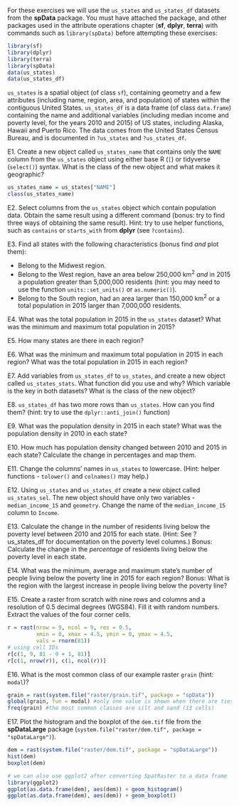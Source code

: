 
For these exercises we will use the `us_states` and `us_states_df` datasets from the **spData** package.
You must have attached the package, and other packages used in the attribute operations chapter (**sf**, **dplyr**, **terra**) with commands such as `library(spData)` before attempting these exercises:

```r
library(sf)
library(dplyr)
library(terra)
library(spData)
data(us_states)
data(us_states_df)
```

`us_states` is a spatial object (of class `sf`), containing geometry and a few attributes (including name, region, area, and population) of states within the contiguous United States.
`us_states_df` is a data frame (of class `data.frame`) containing the name and additional variables (including median income and poverty level, for the years 2010 and 2015) of US states, including Alaska, Hawaii and Puerto Rico.
The data comes from the United States Census Bureau, and is documented in `?us_states` and `?us_states_df`.

E1. Create a new object called `us_states_name` that contains only the `NAME` column from the `us_states` object using either base R (`[`) or tidyverse (`select()`) syntax.
What is the class of the new object and what makes it geographic?

```r
us_states_name = us_states["NAME"]
class(us_states_name)
```

E2. Select columns from the `us_states` object which contain population data.
Obtain the same result using a different command (bonus: try to find three ways of obtaining the same result).
Hint: try to use helper functions, such as `contains` or `starts_with` from **dplyr** (see `?contains`).

E3. Find all states with the following characteristics (bonus find *and* plot them):

- Belong to the Midwest region.
- Belong to the West region, have an area below 250,000 km^2^ *and* in 2015 a population greater than 5,000,000 residents (hint: you may need to use the function `units::set_units()` or `as.numeric()`).
- Belong to the South region, had an area larger than 150,000 km^2^ or a total population in 2015 larger than 7,000,000 residents.

E4. What was the total population in 2015 in the `us_states` dataset?
What was the minimum and maximum total population in 2015?

E5. How many states are there in each region?

E6. What was the minimum and maximum total population in 2015 in each region?
What was the total population in 2015 in each region?

E7. Add variables from `us_states_df` to `us_states`, and create a new object called `us_states_stats`.
What function did you use and why?
Which variable is the key in both datasets?
What is the class of the new object?

E8. `us_states_df` has two more rows than `us_states`.
How can you find them? (hint: try to use the `dplyr::anti_join()` function)

E9. What was the population density in 2015 in each state?
What was the population density in 2010 in each state?

E10. How much has population density changed between 2010 and 2015 in each state?
Calculate the change in percentages and map them.

E11. Change the columns' names in `us_states` to lowercase. (Hint: helper functions - `tolower()` and `colnames()` may help.)

E12. Using `us_states` and `us_states_df` create a new object called `us_states_sel`.
The new object should have only two variables - `median_income_15` and `geometry`.
Change the name of the `median_income_15` column to `Income`.

E13. Calculate the change in the number of residents living below the poverty level between 2010 and 2015 for each state. (Hint: See ?us_states_df for documentation on the poverty level columns.)
Bonus: Calculate the change in the *percentage* of residents living below the poverty level in each state.

E14. What was the minimum, average and maximum state's number of people living below the poverty line in 2015 for each region?
Bonus: What is the region with the largest increase in people living below the poverty line?

E15. Create a raster from scratch with nine rows and columns and a resolution of 0.5 decimal degrees (WGS84).
Fill it with random numbers.
Extract the values of the four corner cells. 

```r
r = rast(nrow = 9, ncol = 9, res = 0.5,
         xmin = 0, xmax = 4.5, ymin = 0, ymax = 4.5,
         vals = rnorm(81))
# using cell IDs
r[c(1, 9, 81 - 9 + 1, 81)]
r[c(1, nrow(r)), c(1, ncol(r))]
```

E16. What is the most common class of our example raster `grain` (hint: `modal`)?

```r
grain = rast(system.file("raster/grain.tif", package = "spData"))
global(grain, fun = modal) #only one value is shown when there are ties
freq(grain) #the most common classes are silt and sand (13 cells)
```

E17. Plot the histogram and the boxplot of the `dem.tif` file from the **spDataLarge** package (`system.file("raster/dem.tif", package = "spDataLarge")`). 

```r
dem = rast(system.file("raster/dem.tif", package = "spDataLarge"))
hist(dem)
boxplot(dem)

# we can also use ggplot2 after converting SpatRaster to a data frame
library(ggplot2)
ggplot(as.data.frame(dem), aes(dem)) + geom_histogram()
ggplot(as.data.frame(dem), aes(dem)) + geom_boxplot()
```


